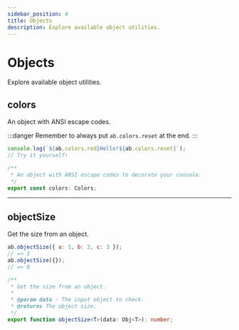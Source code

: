```yaml
---
sidebar_position: 4
title: Objects
description: Explore available object utilities.
---
```


# Objects

Explore available object utilities.

## colors

An object with ANSI escape codes.

:::danger
Remember to always put `ab.colors.reset` at the end.
:::

```js
console.log(`${ab.colors.red}Hello!${ab.colors.reset}`);
// Try it yourself!
```

```ts
/**
 * An object with ANSI escape codes to decorate your console.
 */
export const colors: Colors;
```

---

## objectSize

Get the size from an object.

```js
ab.objectSize({ a: 1, b: 2, c: 3 });
// => 3
ab.objectSize({});
// => 0
```

```ts
/**
 * Get the size from an object.
 * 
 * @param data - The input object to check.
 * @returns The object size.
 */
export function objectSize<T>(data: Obj<T>): number;
```
